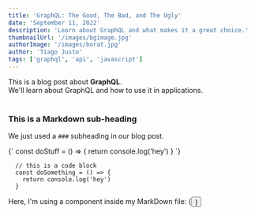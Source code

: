 ```yaml
---
title: 'GraphQL: The Good, The Bad, and The Ugly'
date: 'September 11, 2022'
description: 'Learn about GraphQL and what makes it a great choice.'
thumbnailUrl: '/images/bgimage.jpg'
authorImage: '/images/borat.jpg'
author: 'Tiago Justo'
tags: ['graphql', 'api', 'javascript']
---
```


<div>
  This is a blog post about <strong>GraphQL</strong>. <br />
  We'll learn about GraphQL and how to use it in applications.
</div>

<br />

### This is a Markdown sub-heading

We just used a `###` subheading in our blog post.

<SyntaxHighlighter language="javascript">
  {`
    const doStuff = () => {
      return console.log('hey')
    }
  `}
</SyntaxHighlighter>

```
  // this is a code block
  const doSomething = () => {
    return console.log('hey')
  }
```

<div>Here, I'm using a component inside my MarkDown file: {<Button text={'Click me'} />}</div>
